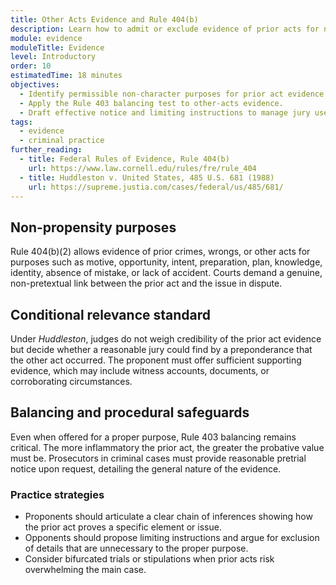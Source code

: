 ```yaml
---
title: Other Acts Evidence and Rule 404(b)
description: Learn how to admit or exclude evidence of prior acts for non-propensity purposes under Rule 404(b).
module: evidence
moduleTitle: Evidence
level: Introductory
order: 10
estimatedTime: 18 minutes
objectives:
  - Identify permissible non-character purposes for prior act evidence under Rule 404(b).
  - Apply the Rule 403 balancing test to other-acts evidence.
  - Draft effective notice and limiting instructions to manage jury use of prior acts.
tags:
  - evidence
  - criminal practice
further_reading:
  - title: Federal Rules of Evidence, Rule 404(b)
    url: https://www.law.cornell.edu/rules/fre/rule_404
  - title: Huddleston v. United States, 485 U.S. 681 (1988)
    url: https://supreme.justia.com/cases/federal/us/485/681/
---
```

## Non-propensity purposes

Rule 404(b)(2) allows evidence of prior crimes, wrongs, or other acts for purposes such as motive, opportunity, intent, preparation,
plan, knowledge, identity, absence of mistake, or lack of accident. Courts demand a genuine, non-pretextual link between the prior
act and the issue in dispute.

## Conditional relevance standard

Under *Huddleston*, judges do not weigh credibility of the prior act evidence but decide whether a reasonable jury could find by a
preponderance that the other act occurred. The proponent must offer sufficient supporting evidence, which may include witness
accounts, documents, or corroborating circumstances.

## Balancing and procedural safeguards

Even when offered for a proper purpose, Rule 403 balancing remains critical. The more inflammatory the prior act, the greater the
probative value must be. Prosecutors in criminal cases must provide reasonable pretrial notice upon request, detailing the general
nature of the evidence.

### Practice strategies

- Proponents should articulate a clear chain of inferences showing how the prior act proves a specific element or issue.
- Opponents should propose limiting instructions and argue for exclusion of details that are unnecessary to the proper purpose.
- Consider bifurcated trials or stipulations when prior acts risk overwhelming the main case.
